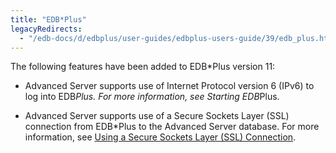 ```yaml
---
title: "EDB*Plus"
legacyRedirects:
  - "/edb-docs/d/edbplus/user-guides/edbplus-users-guide/39/edb_plus.html"
---
```


<div id="edb_plus" class="registered_link"></div>

The following features have been added to EDB*Plus version 11:

- Advanced Server supports use of Internet Protocol version 6 (IPv6) to log into EDB*Plus. For more
information, see Starting EDB*Plus.

- Advanced Server supports use of a Secure Sockets Layer (SSL) connection from EDB*Plus to the Advanced Server database. For more information, see [Using a Secure Sockets Layer (SSL) Connection](05_using_edb_plus_with_ssl/#using_edb_plus_with_ssl).
